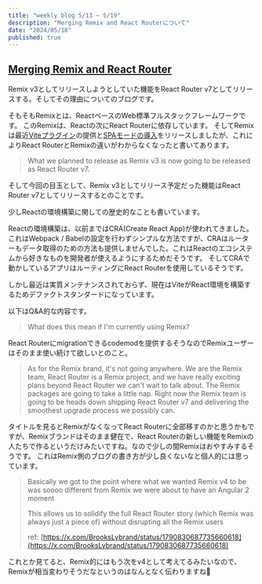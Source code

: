 ```yaml
---
title: "weekly blog 5/13 ~ 5/19"
description: "Merging Remix and React Routerについて"
date: "2024/05/18"
published: true
---
```


## [Merging Remix and React Router](https://remix.run/blog/merging-remix-and-react-router)

Remix v3としてリリースしようとしていた機能をReact Router v7としてリリースする。そしてその理由についてのブログです。

そもそもRemixとは、ReactベースのWeb標準フルスタックフレームワークです。
このRemixは、Reactの次にReact Routerに依存しています。
そしてRemixは最近[Viteプラグイン](https://remix.run/blog/remix-vite-stable)の提供と[SPAモードの導入](https://remix.run/docs/en/main/guides/spa-mode)をリリースしましたが、これによりReact RouterとRemixの違いがわからなくなったと書いてあります。

> What we planned to release as Remix v3 is now going to be released as React Router v7.

そして今回の目玉として、Remix v3としてリリース予定だった機能はReact Router v7としてリリースするとのことです。

少しReactの環境構築に関しての歴史的なことも書いています。

Reactの環境構築は、以前まではCRA(Create React App)が使われてきました。
これはWebpack / Babelの設定を行わずシンプルな方法ですが、CRAはルーターもデータ取得のための方法も提供しませんでした。これはReactのエコシステムから好きなものを開発者が使えるようにするためだそうです。
そしてCRAで動かしているアプリはルーティングにReact Routerを使用しているそうです。

しかし最近は実質メンテナンスされておらず、現在はViteがReact環境を構築するためデファクトスタンダードになっています。

以下はQ&A的な内容です。

> What does this mean if I'm currently using Remix?

React Routerにmigrationできるcodemodを提供するそうなのでRemixユーザーはそのまま使い続けて欲しいとのこと。

> As for the Remix brand, it's not going anywhere. We are the Remix team, React Router is a Remix project, and we have really exciting plans beyond React Router we can't wait to talk about. The Remix packages are going to take a little nap. Right now the Remix team is going to be heads down shipping React Router v7 and delivering the smoothest upgrade process we possibly can.

タイトルを見るとRemixがなくなってReact Routerに全部移すのかと思うかもですが、Remixブランドはそのまま健在で、React Routerの新しい機能をRemixの人たちで作るというだけみたいですね。なので少しの間Remixはおやすみするそうです。
これはRemix側のブログの書き方が少し良くないなと個人的には思っています。

> Basically we got to the point where what we wanted Remix v4 to be was soooo different from Remix we were about to have an Angular 2 moment
>
> This allows us to solidify the full React Router story (which Remix was always just a piece of) without disrupting all the Remix users
> 
> ref: [https://x.com/BrooksLybrand/status/1790830687735660618](https://x.com/BrooksLybrand/status/1790830687735660618)

これとか見てると、Remix的にはもう次をv4として考えてるみたいなので、Remixが相当変わりそうだなというのはなんとなく伝わりますね👀
